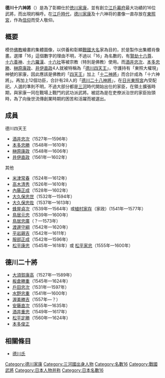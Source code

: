 {{unreferenced|time=2017-04-05T21:58:35+00:00}}
'''德川十六神將'''（{{jp|j=徳川十六神将|hg=とくがわじゅうろくしんしょう|rm=Tokugawajūrokushinshō|lead=yes}}）是為了彰顯仕於[[徳川家康|徳川家康]]，並有創立[[江戶幕府|江戶幕府]]最大功績的16位武將，而出現的稱呼。在[[江戶時代|江戶時代]]，[[德川家康|德川家康]]及十六神将的畫像一直存放在[[東照宮|東照宮]]，作為[[信仰|信仰]]而受人敬仰。

== 概要 ==
模仿[[佛教|佛教]]繪畫的集體圖像，以供養和彰顯[[戰國大名|戰國大名]]家為目的，於是製作出集體肖像畫。選擇「16」這個數字的理由不明，不過以「16」為名數的，有[[賢劫十六尊|賢劫十六尊]]、[[十六善神|十六善神]]、[[十六羅漢|十六羅漢]]、[[十六社|十六社]]等被宗教（特別是佛教）使用。而[[酒井忠次|酒井忠次]]、[[本多忠勝|本多忠勝]]、[[榊原康政|榊原康政]]、[[井伊直政|井伊直政]]4人就被特稱為「[[德川四天王|德川四天王]]」，守護持有「東照大權現」神號的家康，因此應該是佛教的「[[四天王|四天王]]」加上「[[十二神將|十二神將]]」而合計成為「十六神將」。再加上12個功臣，合計有28人的「[[德川二十八神將|德川二十八神將]]」，在[[日光東照宮|日光東照宮]]內受配祀。人選的準則不明，不過大部分都是[[三河|三河]]時代開始出仕的家臣，在領土擴張時期，與家康一同在戰場上戰鬥的武功派武將。被認為是在吏僚派治世的家臣抬頭時，為了向後世流傳創業時期的困苦和活躍而被選出。

== 成員 ==
;德川四天王
*[[酒井忠次|酒井忠次]]（1527年—1596年） 
*[[本多忠勝|本多忠勝]]（1548年—1610年）
*[[榊原康政|榊原康政]]（1548年—1606年）
*[[井伊直政|井伊直政]]（1561年—1602年）

;其他
*[[米津常春|米津常春]]（1524年—1612年）
*[[高木清秀|高木清秀]]（1526年—1610年)
*[[內藤正成|內藤正成]]（1528年—1602年）
*[[大久保忠世|大久保忠世]]（1532年—1594年）
*[[大久保忠佐|大久保忠佐]]（1537年—1613年） 
*[[蜂屋貞次|蜂屋貞次]]（1539年—1564年）或[[植村家存|植村家存]]（家政）(1541年—1577年）
*[[鳥居元忠|鳥居元忠]]（1539年—1600年）
*[[鳥居忠廣|鳥居忠廣]]（？—1573年）
*[[渡邊守綱|渡邊守綱]]（1542年—1620年）
*[[平岩親吉|平岩親吉]]（1542年—1611年）
*[[服部正成|服部正成]]（1542年—1596年）
*[[松平康忠|松平康忠]]（1545年—1618年）或 [[松平家忠|松平家忠]]（1555年—1600年）

== 德川二十將 ==
*[[大須賀康高|大須賀康高]]（1527年—1589年）
*[[板倉勝重|板倉勝重]]（1545年—1624年）
*[[戶田忠次|戶田忠次]]（1531年—1597年）
*[[水野忠重|水野忠重]]（1541年—1600年）
*[[渥美勝吉|渥美勝吉]]（1557年—？）
*[[安藤直次|安藤直次]]（1555年—1635年）
*[[酒井重忠|酒井重忠]]（1549年—1617年）
*[[松平定勝|松平定勝]]（1560年—1624年）
*[[本多俊正|本多俊正]]

== 相關條目 ==
*[[德川氏|德川氏]]

[[Category:德川家康|Category:德川家康]]
[[Category:三河國出身人物|Category:三河國出身人物]]
[[Category:名數16|Category:名數16]]
[[Category:戰國武將|Category:戰國武將]]
[[Category:日本人物并称|Category:日本人物并称]]
[[Category:日本名數16|Category:日本名數16]]